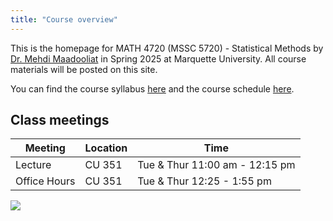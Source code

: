 ```yaml
---
title: "Course overview"
---
```


This is the homepage for MATH 4720 (MSSC 5720) - Statistical Methods by [Dr. Mehdi Maadooliat](www.mssc.mu.edu/~mehdi) in Spring 2025 at Marquette University. All course materials will be posted on this site.

You can find the course syllabus [here](/syllabus) and the course schedule [here](/).

## Class meetings

| Meeting      | Location | Time                           |
|--------------|----------|--------------------------------|
| Lecture      | CU 351   | Tue & Thur 11:00 am - 12:15 pm |
| Office Hours | CU 351   | Tue & Thur 12:25 - 1:55 pm     |

![](images/twitter-card.png)
